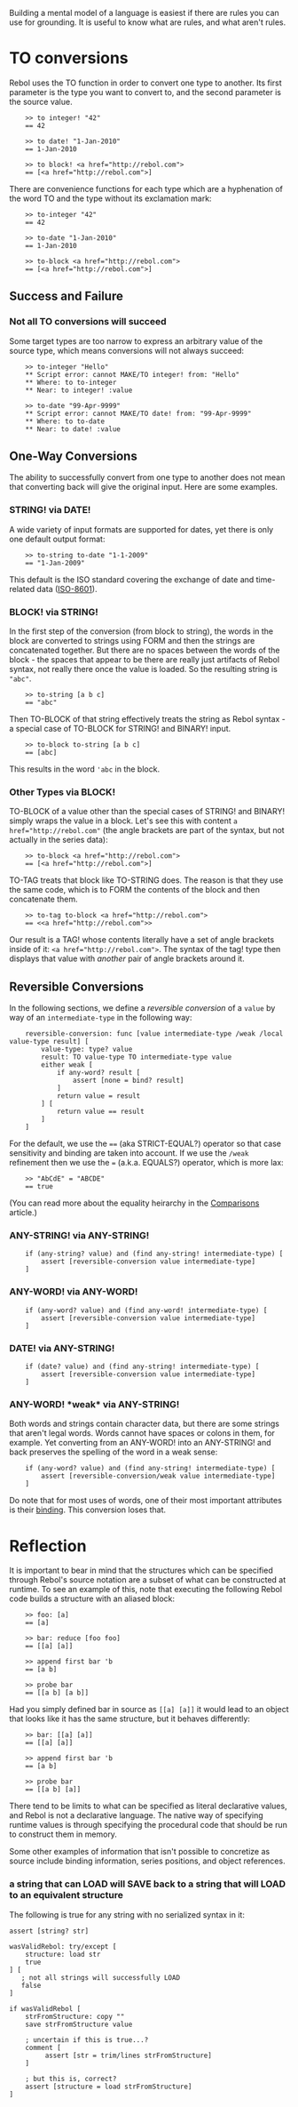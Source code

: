 Building a mental model of a language is easiest if there are rules you can use for grounding.  It is useful to know what are rules, and what aren't rules.

= TO conversions =

Rebol uses the TO function in order to convert one type to another.  Its first parameter is the type you want to convert to, and the second parameter is the source value.

<pre>
    >> to integer! "42"
    == 42
    
    >> to date! "1-Jan-2010"  
    == 1-Jan-2010
    
    >> to block! <a href="http://rebol.com">
    == [<a href="http://rebol.com">]
</pre>

There are convenience functions for each type which are a hyphenation of the word TO and the type without its exclamation mark:

<pre>
    >> to-integer "42"
    == 42
    
    >> to-date "1-Jan-2010"  
    == 1-Jan-2010
    
    >> to-block <a href="http://rebol.com">
    == [<a href="http://rebol.com">]
</pre>

== Success and Failure ==

=== Not all TO conversions will succeed ===

Some target types are too narrow to express an arbitrary value of the source type, which means conversions will not always succeed:

<pre>
    >> to-integer "Hello"      
    ** Script error: cannot MAKE/TO integer! from: "Hello"
    ** Where: to to-integer
    ** Near: to integer! :value
    
    >> to-date "99-Apr-9999" 
    ** Script error: cannot MAKE/TO date! from: "99-Apr-9999"
    ** Where: to to-date
    ** Near: to date! :value
</pre>

== One-Way Conversions ==

The ability to successfully convert from one type to another does not mean that converting back will give the original input.  Here are some examples.

=== STRING! via DATE! ===

A wide variety of input formats are supported for dates, yet there is only one default output format:

<pre>
    >> to-string to-date "1-1-2009"
    == "1-Jan-2009"
</pre>

This default is the ISO standard covering the exchange of date and time-related data ([http://en.wikipedia.org/wiki/ISO_8601 ISO-8601]).

=== BLOCK! via STRING! ===

In the first step of the conversion (from block to string), the words in the block are converted to strings using FORM and then the strings are concatenated together.  But there are no spaces between the words of the block - the spaces that appear to be there are really just artifacts of Rebol syntax, not really there once the value is loaded.  So the resulting string is <tt>"abc"</tt>.

<pre>
    >> to-string [a b c]
    == "abc"
</pre>

Then TO-BLOCK of that string effectively treats the string as Rebol syntax - a special case of TO-BLOCK for STRING! and BINARY! input.  

<pre>
    >> to-block to-string [a b c]
    == [abc]
</pre>

This results in the word <tt>'abc</tt> in the block.

=== Other Types via BLOCK! ===

TO-BLOCK of a value other than the special cases of STRING! and BINARY! simply wraps the value in a block.  Let's see this with content <tt><nowiki>a href="http://rebol.com"</nowiki></tt> (the angle brackets are part of the syntax, but not actually in the series data):

<pre>
    >> to-block <a href="http://rebol.com">
    == [<a href="http://rebol.com">]
</pre>

TO-TAG treats that block like TO-STRING does.  The reason is that they use the same code, which is to FORM the contents of the block and then concatenate them. 

<pre>
    >> to-tag to-block <a href="http://rebol.com">
    == <<a href="http://rebol.com">>
</pre>

Our result is a TAG! whose contents literally have a set of angle brackets inside of it: <tt><nowiki><a href="http://rebol.com"></nowiki></tt>. The syntax of the tag! type then displays that value with ''another'' pair of angle brackets around it.

== Reversible Conversions ==

In the following sections, we define a ''reversible conversion'' of a <tt>value</tt> by way of an <tt>intermediate-type</tt> in the following way:

<pre>
    reversible-conversion: func [value intermediate-type /weak /local value-type result] [
        value-type: type? value
        result: TO value-type TO intermediate-type value
        either weak [
            if any-word? result [
                assert [none = bind? result]
            ]
            return value = result
        ] [
            return value == result
        ]
    ]
</pre>

For the default, we use the <tt>==</tt> (aka STRICT-EQUAL?) operator so that case sensitivity and binding are taken into account.  If we use the <tt>/weak</tt> refinement then we use the <tt>=</tt> (a.k.a. EQUALS?) operator, which is more lax:

<pre>
    >> "AbCdE" = "ABCDE"
    == true
</pre>

(You can read more about the equality heirarchy in the [[Comparisons]] article.)

=== ANY-STRING! via ANY-STRING! ===

<pre>
    if (any-string? value) and (find any-string! intermediate-type) [
        assert [reversible-conversion value intermediate-type]
    ]
</pre>

=== ANY-WORD! via ANY-WORD! ===

<pre>
    if (any-word? value) and (find any-word! intermediate-type) [
        assert [reversible-conversion value intermediate-type]
    ]
</pre>

=== DATE! via ANY-STRING! ===

<pre>
    if (date? value) and (find any-string! intermediate-type) [
        assert [reversible-conversion value intermediate-type]
    ]
</pre>

=== ANY-WORD! *weak* via ANY-STRING! ===

Both words and strings contain character data, but there are some strings that aren't legal words.  Words cannot have spaces or colons in them, for example.  Yet converting from an ANY-WORD! into an ANY-STRING! and back preserves the spelling of the word in a weak sense:

<pre>
    if (any-word? value) and (find any-string! intermediate-type) [
        assert [reversible-conversion/weak value intermediate-type]
    ]
</pre>

Do note that for most uses of words, one of their most important attributes is their [[Bindology|binding]].  This conversion loses that.

= Reflection =

It is important to bear in mind that the structures which can be specified through Rebol's source notation are a subset of what can be constructed at runtime.  To see an example of this, note that executing the following Rebol code builds a structure with an aliased block:

<pre>
    >> foo: [a]
    == [a]
    
    >> bar: reduce [foo foo]
    == [[a] [a]]
    
    >> append first bar 'b
    == [a b]
    
    >> probe bar
    == [[a b] [a b]]
</pre>

Had you simply defined bar in source as <tt>[[a] [a]]</tt> it would lead to an object that looks like it has the same structure, but it behaves differently:

<pre>
    >> bar: [[a] [a]]
    == [[a] [a]]
    
    >> append first bar 'b
    == [a b]
    
    >> probe bar
    == [[a b] [a]]
</pre>

There tend to be limits to what can be specified as literal declarative values, and Rebol is not a declarative language.  The native way of specifying runtime values is through specifying the procedural code that should be run to construct them in memory.  

Some other examples of information that isn't possible to concretize as source include binding information, series positions, and object references.

=== a string that can LOAD will SAVE back to a string that will LOAD to an equivalent structure  ===

The following is true for any string with no serialized syntax in it:

<pre>
assert [string? str]

wasValidRebol: try/except [
    structure: load str
    true
] [
   ; not all strings will successfully LOAD
   false
]

if wasValidRebol [
    strFromStructure: copy ""
    save strFromStructure value

    ; uncertain if this is true...?
    comment [
         assert [str = trim/lines strFromStructure] 
    ]

    ; but this is, correct?
    assert [structure = load strFromStructure]
]
</pre>